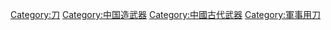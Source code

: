 {{cat main|刀 (中國)}}
[[Category:刀|Category:刀]]
[[Category:中国造武器|Category:中国造武器]]
[[Category:中國古代武器|Category:中國古代武器]]
[[Category:軍事用刀|Category:軍事用刀]]